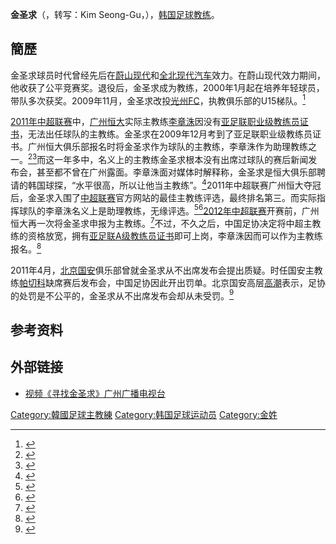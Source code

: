 {{Football manager infobox
| playername = 金圣求
| fullname = 김성구 
| nickname = 
| image = 
| countryofbirth = {{KOR}}
| cityofbirth = 
| dateofbirth = {{birth date and age|1969|3|15}} 
| height = 
| position = 教练 
| currentclub = 
| years1 = 1992-1998
| years2 = 1998-2000
| clubs1 = [[蔚山现代|蔚山现代]]
| clubs2 = [[全北现代汽车|全北现代汽车]]
| caps1 = 
| caps2 = 
| goals1 = 
| goals2 = 
| nationalyears = 
| nationalteam = 
| nationalcaps(goals) = 
| manageryears1 = 2000-2009
| managerclubs1 = {{link-ko|錦湖高等學校|금호고등학교}}
| manageryears2 = 2009-
| managerclubs2 = [[光州FC|光州FC]] U15梯队
|}}
'''金圣求'''（{{lang-ko|'''김성구'''}}，转写：Kim Seong-Gu，{{bd|1969年|3月15日|catIdx=K金}}），[[韩国|韩国]][[足球教练|足球教练]]。

== 簡歷 ==
金圣求球员时代曾经先后在[[蔚山现代|蔚山现代]]和[[全北现代汽车|全北现代汽车]]效力。在蔚山现代效力期间，他收获了公平竞赛奖。退役后，金圣求成为教练，2000年1月起在{{link-ko|錦湖高等學校|금호고등학교}}培养年轻球员，带队多次获奖。2009年11月，金圣求改投[[光州FC|光州FC]]，执教俱乐部的U15梯队。<ref>{{cite web|title=U-15(광덕중)|url=http://www.gwangju-fc.com/wp_youth_player/index.html?code=U-15&position=SU&mode=list|publisher=광주FC|accessdate=2013-06-15|archive-url=https://web.archive.org/web/20120609012856/http://www.gwangju-fc.com/wp_youth_player/index.html?code=U-15&position=SU&mode=list|archive-date=2012-06-09|dead-url=yes}}</ref>

[[2011年中超联赛|2011年中超联赛]]中，[[广州恒大|广州恒大]]实际主教练[[李章洙|李章洙]]因没有[[亚足联职业级教练员证书|亚足联职业级教练员证书]]，无法出任球队的主教练。金圣求在2009年12月考到了亚足联职业级教练员证书。广州恒大俱乐部报名时将金圣求作为球队的主教练，李章洙作为助理教练之一。<ref>{{cite news|title=2011年中国足球协会超级联赛秩序册|url=http://slide.sports.sina.com.cn/n/slide_2_789_10742.html#p=47|accessdate=2013-06-15|newspaper=新浪体育|date=2011-04-26}}</ref><ref>{{cite news|title=2011年中超联赛广州恒大队球员完全名单(3.28)|url=http://sports.sohu.com/20110328/n280035063.shtml|accessdate=2013-06-15|newspaper=搜狐体育|date=2011-03-28}}</ref>而这一年多中，名义上的主教练金圣求根本没有出席过球队的赛后新闻发布会，甚至都不曾在广州露面。李章洙面对媒体时解释称，金圣求是恒大俱乐部聘请的韩国球探，“水平很高，所以让他当主教练”。<ref>{{cite news|title=金圣求|url=http://www.goalchina.net/html/2011/11/07/2011110711160630.htm|accessdate=2013-06-15|newspaper=劲球网|date=2011-11-07|deadurl=yes|archiveurl=https://archive.is/20130618041743/http://www.goalchina.net/html/2011/11/07/2011110711160630.htm|archivedate=2013-06-18}}</ref>2011年中超联赛广州恒大夺冠后，金圣求入围了[[中超联赛|中超联赛]]官方网站的最佳主教练评选，最终排名第三。而实际指挥球队的李章洙名义上是助理教练，无缘评选。<ref>{{cite news|title=央视全程直播中超颁奖典礼 恒大主帅金圣求成闹剧|url=http://cnsoccer.titan24.com/2011-11-11/143210.html|accessdate=2013-06-15|newspaper=体坛周报|date=2011-11-11|archive-url=https://web.archive.org/web/20120112151037/http://cnsoccer.titan24.com/2011-11-11/143210.html|archive-date=2012-01-12|dead-url=yes}}</ref><ref>{{cite news|title=李章洙竟是无证上岗|url=http://sports.163.com/11/1104/04/7I04P68U00051C89.html|accessdate=2013-06-15|newspaper=信息时报|date=2011-11-04|archive-url=https://web.archive.org/web/20190701024711/http://sports.163.com/11/1104/04/7I04P68U00051C89.html|archive-date=2019-07-01|dead-url=yes}}</ref>[[2012年中超联赛|2012年中超联赛]]开赛前，广州恒大再一次将金圣求申报为主教练。<ref>{{cite news|title=广州恒大2012赛季中超联赛球员及教练员名单|url=http://sports.sina.com.cn/j/2012-03-05/15575968917.shtml|accessdate=2013-06-15|newspaper=新浪体育|date=2012-03-05}}</ref>不过，不久之后，中国足协决定将中超主教练的资格放宽，拥有[[亚足联A级教练员证书|亚足联A级教练员证书]]即可上岗，李章洙因而可以作为主教练报名。<ref>{{cite news|title=李章洙终获主帅身份 转正竟得益于足协"内斗"|url=http://www.chinadaily.com.cn/micro-reading/dzh/2012-03-16/content_5431662.html|accessdate=2013-06-15|newspaper=腾讯体育|date=2012-03-15}}{{Dead link|date=2018年8月 |bot=InternetArchiveBot |fix-attempted=yes }}</ref> 

2011年4月，[[北京国安|北京国安]]俱乐部曾就金圣求从不出席发布会提出质疑。时任国安主教练[[帕切科|帕切科]]缺席赛后发布会，中国足协因此开出罚单。北京国安高层[[高潮_(1956年)|高潮]]表示，足协的处罚是不公平的，金圣求从不出席发布会却从未受罚。<ref>{{cite news|title=足协三罚单国安很受伤|url=http://sports.163.com/11/0421/23/726TJ4A800051C89.html|accessdate=2013-06-15|newspaper=北京晨报|date=2011-04-21|archive-url=https://web.archive.org/web/20110429050739/http://sports.163.com/11/0421/23/726TJ4A800051C89.html|archive-date=2011-04-29|dead-url=yes}}</ref>

==参考资料==
{{reflist}}

==外部链接==
* {{zh-yue icon}}[http://www.gztv.com/vod/v58648.shtml 视频《寻找金圣求》广州广播电视台]{{dead link|date=2018年4月 |bot=InternetArchiveBot |fix-attempted=yes }}

{{DEFAULTSORT: Kim Seong-Gu}}
[[Category:韓國足球主教練|Category:韓國足球主教練]]
[[Category:韩国足球运动员|Category:韩国足球运动员]]
[[Category:金姓|Category:金姓]]